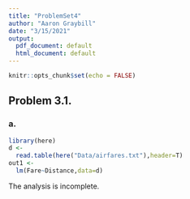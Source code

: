 ```yaml
---
title: "ProblemSet4"
author: "Aaron Graybill"
date: "3/15/2021"
output:
  pdf_document: default
  html_document: default
---
```


```r
knitr::opts_chunk$set(echo = FALSE)
```

## Problem 3.1.

### a.
```r
library(here)
d <- 
  read.table(here("Data/airfares.txt"),header=T)
out1 <- 
  lm(Fare~Distance,data=d)
```
The analysis is incomplete.